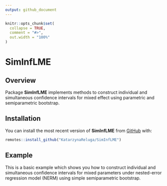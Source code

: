 ```yaml
---
output: github_document
---
```


```r
knitr::opts_chunk$set(
  collapse = TRUE,
  comment = "#>",
  out.width = "100%"
)
```
# SimInfLME

<!-- badges: start -->
<!-- badges: end -->

## Overview

Package **SimInfLME** implements methods to construct individual and simultaneous confidence intervals for mixed effect using parametric and semiparametric bootstrap. 

## Installation

You can install the most recent version of **SimInfLME** from [GitHub](https://github.com/) with: 

```r

remotes::install_github("KatarzynaReluga/SimInfLME")


```

## Example 

This is a basic example which shows you how to construct individual and simultaneous confidence intervals for mixed parameters under nested-error regression model (NERM) using simple semiparametric bootstrap.
